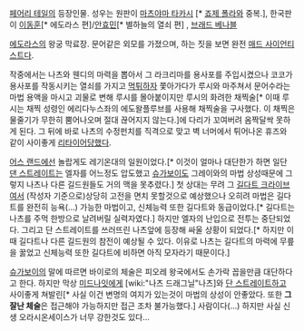 [[페어리 테일]]의 등장인물. 성우는 원판이 [[마츠야마 타카시]] [* [[죠제 폴라]]와 중복.], 한국판이 [[이동훈]][* 에도라스 편]/[[안효민]][* 별하늘의 열쇠 편] , [[브래드 베나블]]

[[에도라스]]의 왕궁 막료장. 문어같은 외모를 가졌으며, 하는 짓을 보면 완전 [[매드 사이언티스트]]다. 

작중에서는 나츠와 웬디의 마력을 뽑아서 그 라크리마를 용사포를 주입시켰으나 코코가 용사포를 작동시키는 열쇠를 가지고 [[먹튀]]하자 쫓아가다가 루시와 마주쳐서 문어수라는 마법 용액을 마시고 괴물로 변해 루시를 몰아붙이지만 루시의 화려한 채찍술[* 이때 루시는 채찍 성령인 에리다누스좌의 에도왈플루브를 사용해 채찍술을 구사했다. 이 채찍은 물줄기가 무한히 뿜어나오며 절대 끊어지지 않는다.]에 다리가 꼬여버려 옴짝달싹 못하게 된다. 그 뒤에 바로 나츠의 수정펀치를 직격으로 맞고 벽 너머에서 튀어나온 휴즈와 같이 사이좋게 [[리타이어]]당했다.

[[어스 랜드]]에선 놀랍게도 레기온대의 일원이었다.[* 이것이 얼마나 대단한가 하면 일단 [[댄 스트레이트]]는 엘자를 어느정도 압도했고 [[슈가보이]]도 그레이와의 마법 상성때문에 그렇지 나츠나 다른 길드원들도 거의 맥을 못추렸다.] 첫 상대는 무려 그 [[길다트 크라이브]]여서 (작성자 기준으로)상당히 고전을 면치 못할것으로 예상했으나 오히려 마법은 길다트를 완전히 능욕(...) 가능한 마법이고, 신체능력 또한 길다트와 동급이었다.[* 길다트는 나츠를 주먹 한방으로 날려버릴 실력자였다.] 하지만 엘자의 난입으로 전투는 중단되었다. 그리고 단 스트레이트를 쓰러뜨린 나츠앞에 등장해 싸울 상황이 되었다.[* 하지만 이때 길다트나 다른 길드원의 참전이 예상될 수 있다. 이유로 나츠는 길다트의 마력에 무릎을 꿇었고 신체능력 또한 길다트에 비하면 아직 모자라기 때문이다.]

[[슈가보이]]의 말에 따르면 바이로의 체술은 피오레 왕국에서도 손가락 꼽을만큼 대단하다고 한다. 하지만 막상 [[미드나잇]]에게 [wiki:"나츠 드래그닐"나츠]와 [[단 스트레이트]]하고 사이좋게 쳐발린[* 사실 이건 변명의 여지가 있는것이 마법의 상성이 안좋았다. 또한 '''그 잘난 체술'''은 접근해야 가능하지만 접근 조차 불가능했다.] 사람이다(...) 하지만 사실 신생 오라시온세이스가 너무 강한것도 있다...
